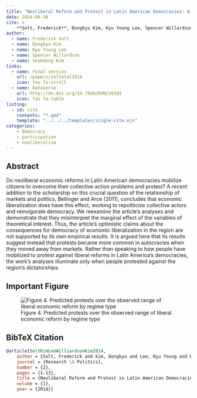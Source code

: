 ```yaml
---
title: "Neoliberal Reform and Protest in Latin American Democracies: A Replication and Correction"
date: 2014-06-30
cite: >
    **Solt, Frederick**, Dongkyu Kim, Kyu Young Lee, Spencer Willardson, and Seokdong Kim. 2014. "Neoliberal Reform and Protest in Latin American Democracies: A Replication and Correction." _Research and Politics_ 1(2):1-13.
author:
  - name: Frederick Solt
  - name: Dongkyu Kim
  - name: Kyu Young Lee
  - name: Spencer Willardson
  - name: Seokdong Kim
links:
  - name: Final version
    url: /papers/soltetal2014
    icon: fas fa-scroll
  - name: Dataverse
    url: http://dx.doi.org/10.7910/DVN/26391
    icon: fas fa-table
listing:
  - id: cite
    contents: "*.qmd"
    template: "../../../templates/single-cite.ejs"
categories:
    - democracy
    - participation
    - neoliberalism
---
```


:::{#cite}
:::

## Abstract
Do neoliberal economic reforms in Latin American democracies mobilize citizens to overcome their collective action problems and protest? A recent addition to the scholarship on this crucial question of the relationship of markets and politics, Bellinger and Arce (2011), concludes that economic liberalization does have this effect, working to repoliticize collective actors and reinvigorate democracy. We reexamine the article's analyses and demonstrate that they misinterpret the marginal effect of the variables of theoretical interest. Thus, the article's optimistic claims about the consequences for democracy of economic liberalization in the region are not supported by its own empirical results. It is argued here that its results suggest instead that protests became more common in autocracies when they moved away from markets. Rather than speaking to how people have mobilized to protest against liberal reforms in Latin America's democracies, the work's analyses illuminate only when people protested against the region's dictatorships.

## Important Figure

![Figure 4. Predicted protests over the observed range of liberal economic reform by regime type](fig4.png)

## BibTeX Citation
```bibtex
@article{SoltKimLeeWilliardsonKim2014,
	author = {Solt, Frederick and Kim, Dongkyu and Lee, Kyu Young and Williardson, Spencer and Kim, Seokdong},
	journal = {Research \& Politics},
	number = {2},
	pages = {1-13},
	title = {Neoliberal Reform and Protest in Latin American Democracies: A Replication and Correction},
	volume = {1},
	year = {2014}}
```
